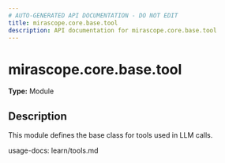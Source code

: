 ```yaml
---
# AUTO-GENERATED API DOCUMENTATION - DO NOT EDIT
title: mirascope.core.base.tool
description: API documentation for mirascope.core.base.tool
---
```


# mirascope.core.base.tool

**Type:** Module

## Description

This module defines the base class for tools used in LLM calls.

usage-docs: learn/tools.md


